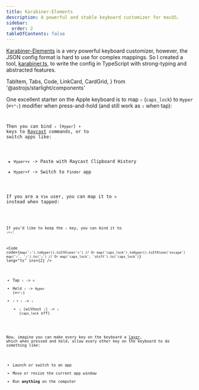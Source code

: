 ```yaml
---
title: Karabiner-Elements
description: A powerful and stable keyboard customizer for macOS.
sidebar:
  order: 2
tableOfContents: false
---
```


[Karabiner-Elements](https://karabiner-elements.pqrs.org/) is a very powerful
keyboard customizer, however, the JSON config format is hard to use for complex mappings.
So I created a tool, [karabiner.ts](https://github.com/evan-liu/karabiner.ts),
to write the config in TypeScript with strong-typing and abstracted features.

  TabItem,
  Tabs,
  Code,
  LinkCard,
  CardGrid,
} from '@astrojs/starlight/components'

<Tabs>
  <TabItem label="brew install" icon="homebrew">
    <BrewInstallCask name="karabiner-elements" />
  </TabItem>
  <TabItem label="brew bundle" icon="homebrew">
    <BrewfileCask name="karabiner-elements" />
  </TabItem>
  <TabItem label="Download" icon="right-arrow">
    <DownloadCard url="https://karabiner-elements.pqrs.org/" />
  </TabItem>
</Tabs>

One excellent starter on the Apple keyboard is to map `⇪` (`caps_lock`) to `Hyper`
(`⌘⌥⌃⇧`) modifier when press-and-hold (and still work as `⇪` when tap):

<Code
  code="map('⇪').toHyper().toIfAlone('⇪') // Or map('caps_lock').toHyper().toIfAlone('caps_lock')"
  lang="ts"
/>

Then you can bind `⇪` (`Hyper`) `+` keys to [Raycast](/productivity/mac/raycast) commands, or to
switch apps like:

- `Hyper+v` -> Paste with Raycast Clipboard History
- `Hyper+f` -> Switch to `Finder` app

If you are a `Vim` user, you can map it to `⎋` instead when tapped:

<Code
  code="map('⇪').toHyper().toIfAlone('⎋') // Or map('caps_lock').toHyper().toIfAlone('escape')"
  lang="ts"
/>

If you'd like to keep the `⇪` key, you can bind it to `⇧+⇪`:

<Code
  code={`map('⇪').toHyper().toIfAlone('⎋') // Or map('caps_lock').toHyper().toIfAlone('escape')
map('⇪', '⇧').to('⇪') // Or map('caps_lock', 'shift').to('caps_lock')`}
  lang="ts"
  ins={2}
/>

- Tap `⇪` -> `⎋`
- Held `⇪` -> `Hyper` (`⌘⌥⌃⇧`)
- `⇧ + ⇪` -> `⇪`
  - `⇪` (without `⇧`) -> `⇪` (`caps_lock` off)

Now, imagine you can make every key on the keyboard a
[layer](https://evan-liu.github.io/karabiner.ts/rules/layer), which when pressed
and held, allow every other key on the keyboard to do something like:

- Launch or switch to an app
- Move or resize the current app window
- Run **anything** on the computer

<CardGrid>
  <LinkCard
    href="https://github.com/evan-liu/karabiner-config/blob/main/karabiner-config.ts"
    title="👨‍💻 My config"
    target="_blank"
  />
  <LinkCard
    href="https://github.com/evan-liu/karabiner.ts"
    title="🛠️ karabiner.ts"
    target="_blank"
  />
</CardGrid>

